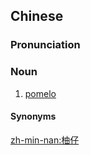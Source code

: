 ==Chinese==
{{zh-forms}}

===Pronunciation===
{{zh-pron
|m=yòuzǐ
|h=pfs=yu-é;gd=yu4 ê3
|mn=xm,zz,tp,kh,tn,sx,yl,hc,tc:iū-仔/lk:iǔ-仔/zz:nûi-仔
|cat=n
}}

===Noun===
{{zh-noun}}

# {{lb|zh|Hakka|Min Nan}} [[pomelo]]

====Synonyms====
{{zh-dial|柚子}}

[[zh-min-nan:柚仔]]